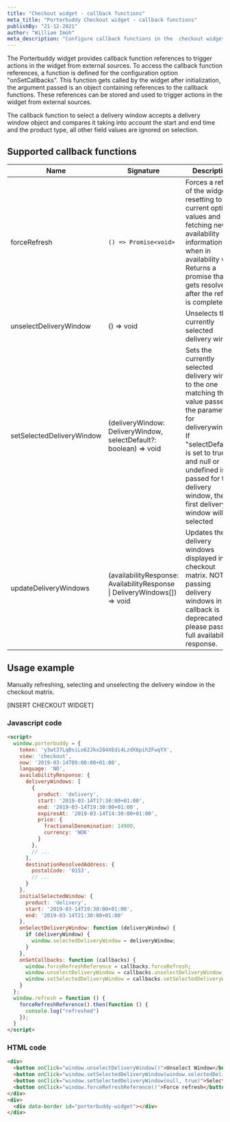 ```yaml
---
title: "Checkout widget - callback functions"
meta_title: "Porterbuddy Checkout widget - callback functions"
publishBy: "21-12-2021"
author: "William Imoh"
meta_description: "Configure callback functions in the  checkout widget"
---
```


The Porterbuddy widget provides callback function references to trigger actions in the widget from external sources. To access the callback function references, a function is defined for the configuration option "onSetCallbacks". This function gets called by the widget after initialization, the argument passed is an object containing references to the callback functions. These references can be stored and used to trigger actions in the widget from external sources.

The callback function to select a delivery window accepts a delivery window object and compares it taking into account the start and end time and the product type, all other field values are ignored on selection.

## Supported callback functions
| Name                      | Signature                                                                 | Description                                                                                                                                                                                                                                                 |
|---------------------------|---------------------------------------------------------------------------|-------------------------------------------------------------------------------------------------------------------------------------------------------------------------------------------------------------------------------------------------------------|
| forceRefresh              | `() => Promise<void>`                                                     | Forces a refresh of the widget by resetting to the current option values and fetching new availability information when in availability view. Returns a promise that gets resolved after the refresh is complete.                                           |
| unselectDeliveryWindow    | () => void                                                                | Unselects the currently selected delivery window                                                                                                                                                                                                            |
| setSelectedDeliveryWindow | (deliveryWindow: DeliveryWindow, selectDefault?: boolean) => void         | Sets the currently selected delivery window to the one matching the value passed as the parameter for deliverywindow. If "selectDefault" is set to true and null or undefined is passed for the delivery window, the first delivery window will be selected |
| updateDeliveryWindows     | (availabilityResponse: AvailabilityResponse \| DeliveryWindows[]) => void | Updates the delivery windows displayed in the checkout matrix. NOTE: passing delivery windows in this callback is deprecated, please pass the full availability response.                                                                                   |

## Usage example
Manually refreshing, selecting and unselecting the delivery window in the checkout matrix.

[INSERT CHECKOUT WIDGET]

### Javascript code

```html
<script>
  window.porterbuddy = {
    token: 'y3wt37LqBsiLo62Jkx284XEdi4LzdX6pihZFwqYX',
    view: 'checkout',
    now: '2019-03-14T09:00:00+01:00',
    language: 'NO',
    availabilityResponse: {
      deliveryWindows: [
        {
          product: 'delivery',
          start: '2019-03-14T17:30:00+01:00',
          end: '2019-03-14T19:30:00+01:00',
          expiresAt: '2019-03-14T14:30:00+01:00',
          price: {
            fractionalDenomination: 14900,
            currency: 'NOK'
          }
        },
        // ...
      ],
      destinationResolvedAddress: {
        postalCode: '0153',
        // ...
      }
    },
    initialSelectedWindow: {
      product: 'delivery',
      start: '2019-03-14T19:30:00+01:00',
      end: '2019-03-14T21:30:00+01:00'
    },
    onSelectDeliveryWindow: function (deliveryWindow) {
      if (deliveryWindow) {
        window.selectedDeliveryWindow = deliveryWindow;
      }
    },
    onSetCallbacks: function (callbacks) {
      window.forceRefreshReference = callbacks.forceRefresh;
      window.unselectDeliveryWindow = callbacks.unselectDeliveryWindow;
      window.setSelectedDeliveryWindow = callbacks.setSelectedDeliveryWindow;
    }
  };
  window.refresh = function () {
    forceRefreshReference().then(function () {
      console.log("refreshed")
    });
  }
</script>
```

### HTML code

```html
<div>
  <button onClick="window.unselectDeliveryWindow()">Unselect Window</button>
  <button onClick="window.setSelectedDeliveryWindow(window.selectedDeliveryWindow)">Re-Select last selected</button>
  <button onClick="window.setSelectedDeliveryWindow(null, true)">Select default</button>
  <button onClick="window.forceRefreshReference()">Force refresh</button>
</div>
<div>
  <div data-border id="porterbuddy-widget"></div>
</div>
```